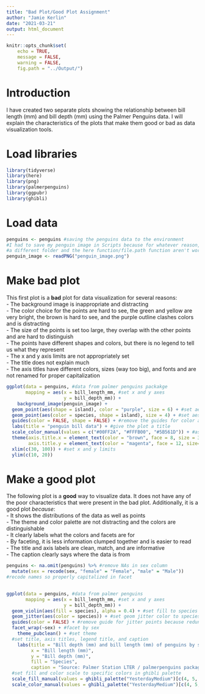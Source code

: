 ```yaml
---
title: "Bad Plot/Good Plot Assignment"
author: "Jamie Kerlin"
date: "2021-03-21"
output: html_document
---
```


```r
knitr::opts_chunk$set(
	echo = TRUE,
	message = FALSE,
	warning = FALSE,
	fig.path = "../Output/")
```

# Introduction
I have created two separate plots showing the relationship between bill length (mm)
and bill depth (mm) using the Palmer Penguins data. I will explain the characteristics
of the plots that make them good or bad as data visualization tools.

# Load libraries

```r
library(tidyverse)
library(here)
library(png)
library(palmerpenguins)
library(ggpubr)
library(ghibli)
```

# Load data
```r

penguins <- penguins #saving the penguins data to the environment
#I had to save my penguin image in Scripts because for whatever reason, I can't switch the working directory to 
#a different folder and the here function/file.path function aren't working either. Sorry!
penguin_image <- readPNG("penguin_image.png")
```

# Make bad plot
This first plot is a **bad** plot for data visualization for several reasons:  
 - The background image is inappropriate and distracting  
 - The color choice for the points are hard to see, the green and yellow are very bright,
 the brown is hard to see, and the purple outline clashes colors and is distracting  
 - The size of the points is set too large, they overlap with the other points and are hard
 to distinguish   
 - The points have different shapes and colors, but there is no legend to tell us what they represent  
 - The x and y axis limits are not appropriately set  
 - The title does not explain much  
 - The axis titles have different colors, sizes (way too big), and fonts and are not renamed for proper capitalization  
 
```r
ggplot(data = penguins, #data from palmer penguins packakge
       mapping = aes(x = bill_length_mm, #set x and y axes
                     y = bill_depth_mm)) +
    background_image(penguin_image) +
  geom_point(aes(shape = island), color = "purple", size = 6) + #set aesthetics for background points
  geom_point(aes(color = species, shape = island), size = 4) + #set aesthetics for front points
  guides(color = FALSE, shape = FALSE) + #remove the guides for color and shape
  labs(title = "penguin bill data") + #give the plot a title
  scale_color_manual(values = c("#00FF2A", "#FFFB00", "#5B561D")) + #assign colors
  theme(axis.title.x = element_text(color = "brown", face = 8, size = 30), #change axis text color, font, and size
        axis.title.y = element_text(color = "magenta", face = 12, size= 15))  +
  xlim(c(30, 100)) + #set x and y limits
  ylim(c(10, 20)) 
```
 

# Make a good plot
The following plot is a **good** way to visualize data. It does not have any of the poor characteristics that
were present in the bad plot. Additionally, it is a good plot *because*:  
 - It shows the distributions of the data as well as points  
 - The theme and color palette are not distracting and the colors are distinguishable  
 - It clearly labels what the colors and facets are for  
 - By faceting, it is less information clumped together and is easier to read  
 - The title and axis labels are clean, match, and are informative  
 - The caption clearly says where the data is from  
 
```r
penguins <- na.omit(penguins) %>% #remove NAs in sex column
  mutate(sex = recode(sex, "female" = "Female", "male" = "Male")) 
#recode names so properly capitalized in facet
  

ggplot(data = penguins, #data from palmer penguins
       mapping = aes(x = bill_length_mm, #set x and y axes
                     y = bill_depth_mm)) +
  geom_violin(aes(fill = species), alpha = 0.4) + #set fill to species and alpha value for violin plots
  geom_jitter(aes(color = species)) + #set geom jitter color to species
  guides(color = FALSE) + #remove guide for jitter points because redundant
  facet_wrap(~sex) + #facet by sex
    theme_pubclean() + #set theme
  #set title, axis titles, legend title, and caption
    labs(title = "Bill depth (mm) and bill length (mm) of penguins by species and sex",
         x = "Bill length (mm)",
         y = "Bill depth (mm)",
         fill = "Species", 
         caption = "Source: Palmer Station LTER / palmerpenguins packages") +
  #set fill and color scale to specific colors in ghibli palette
  scale_fill_manual(values = ghibli_palette("YesterdayMedium")[c(4, 5, 6)]) +
  scale_color_manual(values = ghibli_palette("YesterdayMedium")[c(4, 5, 6)]) 
```
 
 
 
 